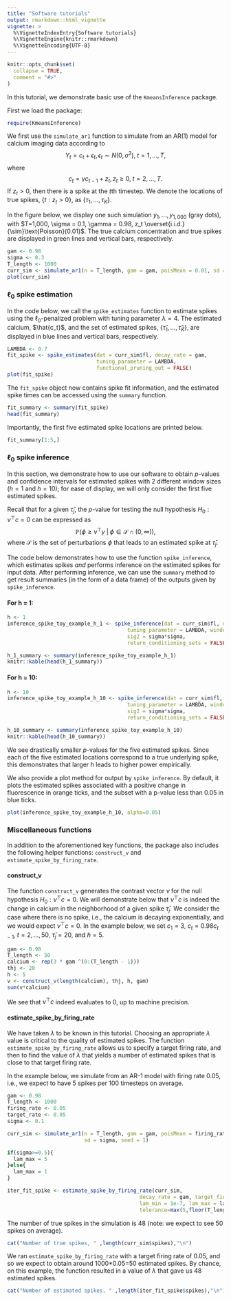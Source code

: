 ```yaml
---
title: "Software tutorials"
output: rmarkdown::html_vignette
vignette: >
  %\VignetteIndexEntry{Software tutorials}
  %\VignetteEngine{knitr::rmarkdown}
  %\VignetteEncoding{UTF-8}
---
```


```r
knitr::opts_chunk$set(
  collapse = TRUE,
  comment = "#>"
)
```

In this tutorial, we demonstrate basic use of the `KmeansInference` package. 

First we load the package:
```r
require(KmeansInference)
```

We first use the `simulate_ar1` function to simulate from an AR(1) model for calcium imaging data according to 
$$Y_t = c_t + \epsilon_t, \epsilon_t \sim N(0, \sigma^2), \; t = 1,\ldots, T,$$ where $$c_t = \gamma  c_{t-1} + z_t, z_t\geq 0,  \; t = 2,\ldots, T.$$ If $z_t>0$, then there is a spike at the $t$th timestep. We denote the locations of true spikes, $\{t:z_t> 0\}$, as $\{\tau_1,\ldots, \tau_K\}$.

In the figure below, we display one such simulation $y_1,\ldots,y_{1,000}$ (gray dots), with  $T=1,000, \sigma = 0.1, \gamma = 0.98, z_t \overset{i.i.d.}{\sim}\text{Poisson}(0.01)$. The true calcium concentration and true spikes are displayed in green lines and vertical bars, respectively.

```r
gam <- 0.98
sigma <- 0.3
T_length <- 1000
curr_sim <- simulate_ar1(n = T_length, gam = gam, poisMean = 0.01, sd = sigma, seed = 2)
plot(curr_sim)
```


### $\ell_0$ spike estimation 
In the code below, we call the `spike_estimates` function to estimate spikes using the $\ell_0$-penalized problem with tuning parameter $\lambda=4$. The estimated calcium, $\hat{c_t}$, and the set of estimated spikes, $\{\hat{\tau}_1,\ldots, \hat{\tau}_{\hat{K}}\}$, are displayed in blue lines and vertical bars, respectively.
```r
LAMBDA <- 0.7
fit_spike <- spike_estimates(dat = curr_sim$fl, decay_rate = gam, 
                             tuning_parameter = LAMBDA, 
                             functional_pruning_out = FALSE)
plot(fit_spike)
```


The `fit_spike` object now contains spike fit information, and the estimated spike times can be accessed using the `summary` function.
```r
fit_summary <- summary(fit_spike)
head(fit_summary)
```

Importantly, the first five estimated spike locations are printed below.
```r
fit_summary[1:5,]
```

### $\ell_0$ spike inference 

In this section, we demonstrate how to use our software to obtain $p$-values and confidence intervals for estimated spikes with 2 different window sizes ($h=1$ and $h=10$); for ease of display, we will only consider the first five estimated spikes.

Recall that for a given $\hat\tau_j$, the $p$-value for testing the null hypothesis $H_0: \nu^\top c = 0$ can be expressed as 
$$\mathbb{P}\left(\phi \geq \nu^\top y \;\middle|\; \phi \in \mathcal{S}\cap(0,\infty)\right),$$
where $\mathcal{S}$ is the set of perturbations $\phi$ that leads to an estimated spike at $\hat\tau_j$. 

The code below demonstrates how to use the function `spike_inference`, which estimates spikes *and* performs inference on the estimated spikes for input data. After performing inference, we can use the `summary` method to get result summaries (in the form of a data frame) of the outputs given by  `spike_inference`. 

#### For h = 1:
```r
h <- 1
inference_spike_toy_example_h_1 <- spike_inference(dat = curr_sim$fl, decay_rate = gam,
                                       tuning_parameter = LAMBDA, window_size = h, 
                                       sig2 = sigma*sigma, 
                                       return_conditioning_sets = FALSE,return_ci = TRUE)

h_1_summary <- summary(inference_spike_toy_example_h_1)
knitr::kable(head(h_1_summary))
```

#### For h = 10:
```r
h <- 10
inference_spike_toy_example_h_10 <- spike_inference(dat = curr_sim$fl, decay_rate = gam,
                                       tuning_parameter = LAMBDA, window_size = h, 
                                       sig2 = sigma*sigma, 
                                       return_conditioning_sets = FALSE,return_ci = TRUE)

h_10_summary <- summary(inference_spike_toy_example_h_10)
knitr::kable(head(h_10_summary))

```

We see drastically smaller $p$-values for the five estimated spikes. Since each of the five estimated locations correspond to a true underlying spike, this demonstrates that larger $h$ leads to higher power empirically.

We also provide a plot method for output by `spike_inference`. By default, it plots the estimated spikes associated with a positive change in fluorescence in orange ticks, and the subset with a p-value less than 0.05 in blue ticks.
```r
plot(inference_spike_toy_example_h_10, alpha=0.05)
```

### Miscellaneous functions
In addition to the aforementioned key functions, the package also includes the following helper functions: `construct_v` and `estimate_spike_by_firing_rate`.

#### construct_v
The function `construct_v` generates the contrast vector $\nu$ for the null hypothesis $H_0:\nu^\top c = 0$. We will demonstrate below that $\nu^\top c$ is indeed the change in calcium in the neighborhood of a given spike $\hat\tau_j$. We consider the case where there is no spike, i.e., the calcium is decaying exponentially, and we would expect $\nu^\top c=0$. In the example below, we set $c_1 = 3$, $c_t = 0.98 c_{t-1}, \; t=2,\ldots, 50$, $\hat\tau_j = 20$, and $h=5$.

```r
gam <- 0.98
T_length <- 50
calcium <- rep(3 * gam ^(0:(T_length - 1)))
thj <- 20
h <- 5
v <- construct_v(length(calcium), thj, h, gam)
sum(v*calcium)
```
We see that $\nu^\top c$ indeed evaluates to 0, up to machine precision.

#### estimate_spike_by_firing_rate

We have taken $\lambda$ to be known in this tutorial. Choosing an appropriate $\lambda$ value is critical to the quality of estimated spikes. The function  `estimate_spike_by_firing_rate` allows us to specify a target firing rate, and then to find the value of $\lambda$ that yields a number of estimated spikes that is close to that target firing rate.

In the example below, we simulate from an AR-1 model with firing rate 0.05, i.e., we expect to have 5 spikes per 100 timesteps on average.
```r
gam <- 0.98
T_length <- 1000
firing_rate <- 0.05
target_rate <- 0.05
sigma <- 0.1

curr_sim <- simulate_ar1(n = T_length, gam = gam, poisMean = firing_rate,
                         sd = sigma, seed = 1)

if(sigma>=0.5){
  lam_max = 5
}else{
  lam_max = 1
}

iter_fit_spike <- estimate_spike_by_firing_rate(curr_sim, 
                                           decay_rate = gam, target_firing_rate = target_rate, 
                                           lam_min = 1e-7, lam_max = lam_max, max_iters=10,
                                           tolerance=max(5,floor(T_length*firing_rate*0.05)))
```

The number of true spikes in the simulation is 48 (note: we expect to see 50 spikes on average).
```r
cat("Number of true spikes, " ,length(curr_sim$spikes),"\n")
```

We ran `estimate_spike_by_firing_rate` with a target firing rate of 0.05, and so we expect to obtain around 1000*0.05=50 estimated spikes. By chance, on this example, the function resulted in a value of $\lambda$ that gave us 48 estimated spikes.
```r
cat("Number of estimated spikes, " ,length(iter_fit_spike$spikes),"\n")
```

